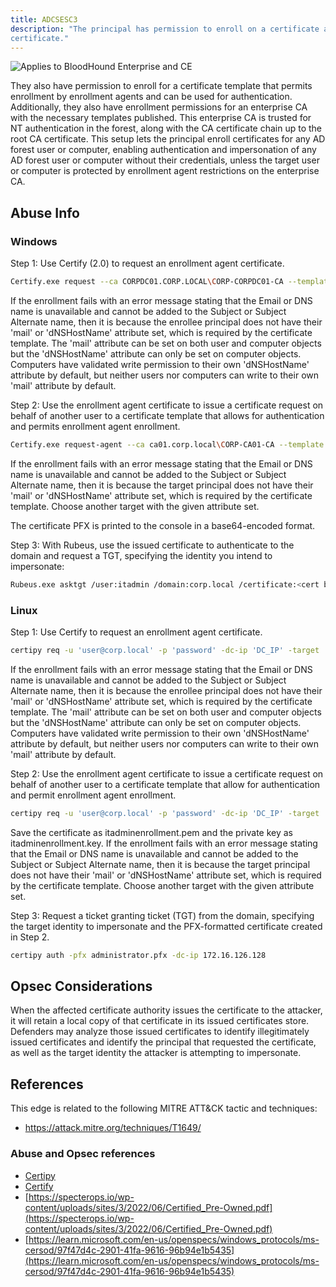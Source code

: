 ---
title: ADCSESC3
description: "The principal has permission to enroll on a certificate allowing them to obtain an enrollment agent
certificate."
---

<img noZoom src="/assets/enterprise-AND-community-edition-pill-tag.svg" alt="Applies to BloodHound Enterprise and CE"/>


They also have permission to enroll for a certificate template that permits enrollment by
enrollment agents and can be used for authentication. Additionally, they also have enrollment
permissions for an enterprise CA with the necessary templates published. This enterprise CA is trusted
for NT authentication in the forest, along with the CA certificate chain up to the root CA certificate.
This setup lets the principal enroll certificates for any AD forest user or computer, enabling
authentication and impersonation of any AD forest user or computer without their credentials, unless the
target user or computer is protected by enrollment agent restrictions on the enterprise CA.

## Abuse Info

### Windows

Step 1: Use Certify (2.0) to request an enrollment agent certificate.

```bash
Certify.exe request --ca CORPDC01.CORP.LOCAL\CORP-CORPDC01-CA --template Vuln-EnrollmentAgent
```
If the enrollment fails with an error message stating that the Email or DNS name is unavailable and cannot be added to the Subject or Subject Alternate name, then it is because the enrollee principal does not have their 'mail' or 'dNSHostName' attribute set, which is required by the certificate template. The 'mail' attribute can be set on both user and computer objects but the 'dNSHostName' attribute can only be set on computer objects. Computers have validated write permission to their own 'dNSHostName' attribute by default, but neither users nor computers can write to their own 'mail' attribute by default.

Step 2: Use the enrollment agent certificate to issue a certificate request on behalf of another user to a certificate template that allows for authentication and permits enrollment agent enrollment.

```bash
Certify.exe request-agent --ca ca01.corp.local\CORP-CA01-CA --template User --target itadmin --agent-pfx <agent cert base64>
```

If the enrollment fails with an error message stating that the Email or DNS name is unavailable and cannot be added to the Subject or Subject Alternate name, then it is because the target principal does not have their 'mail' or 'dNSHostName' attribute set, which is required by the certificate template. Choose another target with the given attribute set.

The certificate PFX is printed to the console in a base64-encoded format.

Step 3: With Rubeus, use the issued certificate to authenticate to the domain and request a TGT, specifying the identity you intend to impersonate:

```bash
Rubeus.exe asktgt /user:itadmin /domain:corp.local /certificate:<cert base64> /ptt
```
### Linux

Step 1: Use Certify to request an enrollment agent certificate.

```bash
certipy req -u 'user@corp.local' -p 'password' -dc-ip 'DC_IP' -target 'ca_host' -ca 'ca_name
```

If the enrollment fails with an error message stating that the Email or DNS name is unavailable and cannot be added to the Subject or Subject Alternate name, then it is because the enrollee principal does not have their 'mail' or 'dNSHostName' attribute set, which is required by the certificate template. The 'mail' attribute can be set on both user and computer objects but the 'dNSHostName' attribute can only be set on computer objects. Computers have validated write permission to their own 'dNSHostName' attribute by default, but neither users nor computers can write to their own 'mail' attribute by default.

Step 2: Use the enrollment agent certificate to issue a certificate request on behalf of another user to a certificate template that allow for authentication and permit enrollment agent enrollment.

```bash
certipy req -u 'user@corp.local' -p 'password' -dc-ip 'DC_IP' -target 'ca_host' -ca 'ca_name
```
Save the certificate as itadminenrollment.pem and the private key as itadminenrollment.key. If the enrollment fails with an error message stating that the Email or DNS name is unavailable and cannot be added to the Subject or Subject Alternate name, then it is because the target principal does not have their 'mail' or 'dNSHostName' attribute set, which is required by the certificate template. Choose another target with the given attribute set.

Step 3: Request a ticket granting ticket (TGT) from the domain, specifying the target identity to impersonate and the PFX-formatted certificate created in Step 2.

```bash
certipy auth -pfx administrator.pfx -dc-ip 172.16.126.128
```
## Opsec Considerations

When the affected certificate authority issues the certificate to the attacker, it will retain a local copy
of that certificate in its issued certificates store. Defenders may analyze those issued certificates to
identify illegitimately issued certificates and identify the principal that requested the certificate, as
well as the target identity the attacker is attempting to impersonate.

## References

This edge is related to the following MITRE ATT&CK tactic and techniques:

* https://attack.mitre.org/techniques/T1649/

### Abuse and Opsec references

* [Certipy](https://github.com/ly4k/Certipy)
* [Certify](https://github.com/GhostPack/Certify)
* [https://specterops.io/wp-content/uploads/sites/3/2022/06/Certified_Pre-Owned.pdf](https://specterops.io/wp-content/uploads/sites/3/2022/06/Certified_Pre-Owned.pdf)
* [https://learn.microsoft.com/en-us/openspecs/windows_protocols/ms-cersod/97f47d4c-2901-41fa-9616-96b94e1b5435](https://learn.microsoft.com/en-us/openspecs/windows_protocols/ms-cersod/97f47d4c-2901-41fa-9616-96b94e1b5435)
